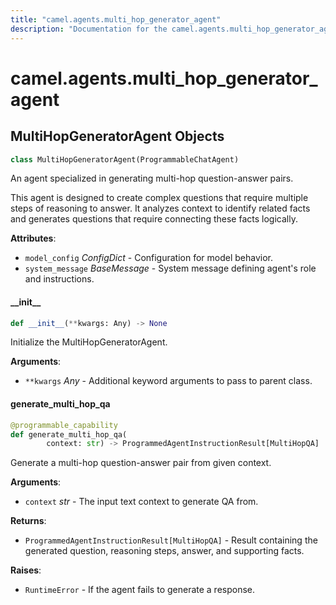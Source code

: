 ```yaml
---
title: "camel.agents.multi_hop_generator_agent"
description: "Documentation for the camel.agents.multi_hop_generator_agent module"
---
```


<a id="camel.agents.multi_hop_generator_agent"></a>

# camel.agents.multi\_hop\_generator\_agent

<a id="camel.agents.multi_hop_generator_agent.MultiHopGeneratorAgent"></a>

## MultiHopGeneratorAgent Objects

```python
class MultiHopGeneratorAgent(ProgrammableChatAgent)
```

An agent specialized in generating multi-hop question-answer pairs.

This agent is designed to create complex questions that require multiple
steps of reasoning to answer. It analyzes context to identify related
facts and generates questions that require connecting these facts
logically.

**Attributes**:

- `model_config` _ConfigDict_ - Configuration for model behavior.
- `system_message` _BaseMessage_ - System message defining agent's role and
  instructions.

<a id="camel.agents.multi_hop_generator_agent.MultiHopGeneratorAgent.__init__"></a>

#### \_\_init\_\_

```python
def __init__(**kwargs: Any) -> None
```

Initialize the MultiHopGeneratorAgent.

**Arguments**:

- `**kwargs` _Any_ - Additional keyword arguments to pass to parent
  class.

<a id="camel.agents.multi_hop_generator_agent.MultiHopGeneratorAgent.generate_multi_hop_qa"></a>

#### generate\_multi\_hop\_qa

```python
@programmable_capability
def generate_multi_hop_qa(
        context: str) -> ProgrammedAgentInstructionResult[MultiHopQA]
```

Generate a multi-hop question-answer pair from given context.

**Arguments**:

- `context` _str_ - The input text context to generate QA from.
  

**Returns**:

- `ProgrammedAgentInstructionResult[MultiHopQA]` - Result containing the
  generated question, reasoning steps, answer, and supporting
  facts.
  

**Raises**:

- `RuntimeError` - If the agent fails to generate a response.

